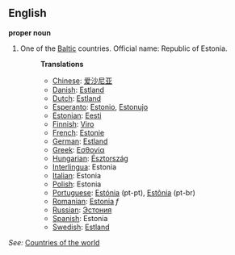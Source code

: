 ==English==

'''proper noun'''

# One of the [[Baltic]] countries. Official name: Republic of Estonia.
#:'''Translations'''
#:*[[Chinese]]: [[爱沙尼亚]]
#:*[[Danish]]: [[Estland]]
#:*[[Dutch]]: [[Estland]]
#:*[[Esperanto]]: [[Estonio]], [[Estonujo]]
#:*[[Estonian]]: [[Eesti]]
#:*[[Finnish]]: [[Viro]]
#:*[[French]]: [[Estonie]]
#:*[[German]]: [[Estland]]
#:*[[Greek]]: [[Εσθονία]]
#:*[[Hungarian]]: [[Észtország]]
#:*[[Interlingua]]: Estonia
#:*[[Italian]]: Estonia
#:*[[Polish]]: Estonia
#:*[[Portuguese]]: [[Estónia]] (pt-pt), [[Estônia]] (pt-br)
#:*[[Romanian]]: [[Estonia]] ''f''
#:*[[Russian]]: [[Эстония]]
#:*[[Spanish]]: Estonia
#:*[[Swedish]]: [[Estland]]

''See:'' [[Countries of the world]]